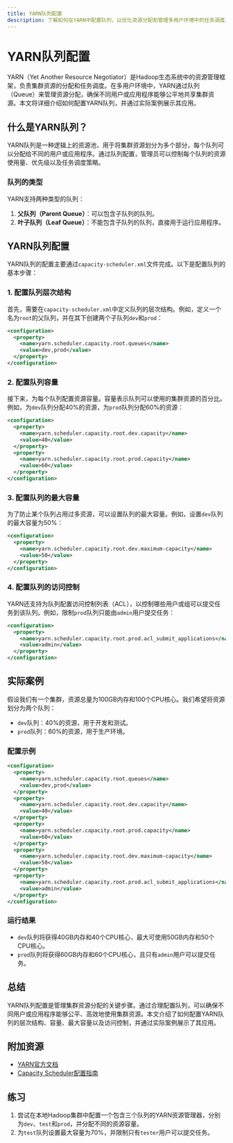 ```yaml
---
title: YARN队列配置
description: 了解如何在YARN中配置队列，以优化资源分配和管理多用户环境中的任务调度。
---
```


# YARN队列配置

YARN（Yet Another Resource Negotiator）是Hadoop生态系统中的资源管理框架，负责集群资源的分配和任务调度。在多用户环境中，YARN通过队列（Queue）来管理资源分配，确保不同用户或应用程序能够公平地共享集群资源。本文将详细介绍如何配置YARN队列，并通过实际案例展示其应用。

## 什么是YARN队列？

YARN队列是一种逻辑上的资源池，用于将集群资源划分为多个部分，每个队列可以分配给不同的用户或应用程序。通过队列配置，管理员可以控制每个队列的资源使用量、优先级以及任务调度策略。

### 队列的类型

YARN支持两种类型的队列：
1. **父队列（Parent Queue）**：可以包含子队列的队列。
2. **叶子队列（Leaf Queue）**：不能包含子队列的队列，直接用于运行应用程序。

## YARN队列配置

YARN队列的配置主要通过`capacity-scheduler.xml`文件完成。以下是配置队列的基本步骤：

### 1. 配置队列层次结构

首先，需要在`capacity-scheduler.xml`中定义队列的层次结构。例如，定义一个名为`root`的父队列，并在其下创建两个子队列`dev`和`prod`：

```xml
<configuration>
  <property>
    <name>yarn.scheduler.capacity.root.queues</name>
    <value>dev,prod</value>
  </property>
</configuration>
```

### 2. 配置队列容量

接下来，为每个队列配置资源容量。容量表示队列可以使用的集群资源的百分比。例如，为`dev`队列分配40%的资源，为`prod`队列分配60%的资源：

```xml
<configuration>
  <property>
    <name>yarn.scheduler.capacity.root.dev.capacity</name>
    <value>40</value>
  </property>
  <property>
    <name>yarn.scheduler.capacity.root.prod.capacity</name>
    <value>60</value>
  </property>
</configuration>
```

### 3. 配置队列的最大容量

为了防止某个队列占用过多资源，可以设置队列的最大容量。例如，设置`dev`队列的最大容量为50%：

```xml
<configuration>
  <property>
    <name>yarn.scheduler.capacity.root.dev.maximum-capacity</name>
    <value>50</value>
  </property>
</configuration>
```

### 4. 配置队列的访问控制

YARN还支持为队列配置访问控制列表（ACL），以控制哪些用户或组可以提交任务到该队列。例如，限制`prod`队列只能由`admin`用户提交任务：

```xml
<configuration>
  <property>
    <name>yarn.scheduler.capacity.root.prod.acl_submit_applications</name>
    <value>admin</value>
  </property>
</configuration>
```

## 实际案例

假设我们有一个集群，资源总量为100GB内存和100个CPU核心。我们希望将资源划分为两个队列：
- `dev`队列：40%的资源，用于开发和测试。
- `prod`队列：60%的资源，用于生产环境。

### 配置示例

```xml
<configuration>
  <property>
    <name>yarn.scheduler.capacity.root.queues</name>
    <value>dev,prod</value>
  </property>
  <property>
    <name>yarn.scheduler.capacity.root.dev.capacity</name>
    <value>40</value>
  </property>
  <property>
    <name>yarn.scheduler.capacity.root.prod.capacity</name>
    <value>60</value>
  </property>
  <property>
    <name>yarn.scheduler.capacity.root.dev.maximum-capacity</name>
    <value>50</value>
  </property>
  <property>
    <name>yarn.scheduler.capacity.root.prod.acl_submit_applications</name>
    <value>admin</value>
  </property>
</configuration>
```

### 运行结果

- `dev`队列将获得40GB内存和40个CPU核心，最大可使用50GB内存和50个CPU核心。
- `prod`队列将获得60GB内存和60个CPU核心，且只有`admin`用户可以提交任务。

## 总结

YARN队列配置是管理集群资源分配的关键步骤。通过合理配置队列，可以确保不同用户或应用程序能够公平、高效地使用集群资源。本文介绍了如何配置YARN队列的层次结构、容量、最大容量以及访问控制，并通过实际案例展示了其应用。

## 附加资源

- [YARN官方文档](https://hadoop.apache.org/docs/current/hadoop-yarn/hadoop-yarn-site/YARN.html)
- [Capacity Scheduler配置指南](https://hadoop.apache.org/docs/current/hadoop-yarn/hadoop-yarn-site/CapacityScheduler.html)

## 练习

1. 尝试在本地Hadoop集群中配置一个包含三个队列的YARN资源管理器，分别为`dev`、`test`和`prod`，并分配不同的资源容量。
2. 为`test`队列设置最大容量为70%，并限制只有`tester`用户可以提交任务。